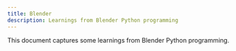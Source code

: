 ```yaml
---
title: Blender
description: Learnings from Blender Python programming
---
```


This document captures some learnings from Blender Python programming.

